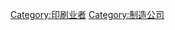 {{Catnav|頁面分類|人类社会|经济|管理学|印刷}}
{{Catnav|頁面分類|人类社会|组织|管理学|印刷}}
{{Catnav|頁面分類|人类社会|组织|企業|公司}}
{{Catnav|頁面分類|人类社会|社会科学|管理学|印刷}}
{{Catnav|頁面分類|人类社会|法律|法人|公司}}
{{Commonscat|Printing companies}}

[[Category:印刷业者|Category:印刷业者]]
[[Category:制造公司|Category:制造公司]]